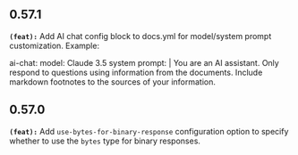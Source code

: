 ## 0.57.1
**`(feat):`** Add AI chat config block to docs.yml for model/system prompt customization. Example:

ai-chat:
  model: Claude 3.5
  system prompt: |
  You are an AI assistant.
  Only respond to questions using information from the documents.
  Include markdown footnotes to the sources of your information.


## 0.57.0
**`(feat):`** Add `use-bytes-for-binary-response` configuration option to specify whether to use the `bytes` type for binary responses.


